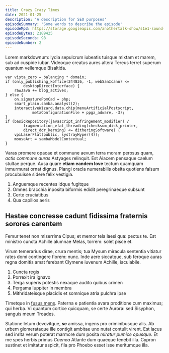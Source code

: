 ```yaml
---
title: Crazy Crazy Times
date: 2021-01-25
description: 'A description for SEO purposes'
episodeSummary: 'Some words to describe the episode'
episodeMp3: https://storage.googleapis.com/anothertalk-show/s1e1-sound-check.mp3
episodeBytes: 2189425
episodeSeconds: 98
episodeNumber: 2
---
```


Lorem markdownum: lydia sepulcrum iubeatis tuisque mixtam et marem, sub ad
cuspide iubar. Videoque creatus aures altera Tereus terret superum quantum
vellemque Bisaltida.

    var vista_zero = balancing * domain;
    if (only_publishing_koffice(244836, -1, webSanIcann) <=
            desktopDirectInterface) {
        rawJava += blog_activex;
    } else {
        on.signaturePpmCad = php;
        smart_plain.samba.analyst(2);
        interactiveWizard.data.chip(menuArtificialPostscript,
                metaConfigurationFile + ppga_adware, -3);
    }
    if (basicRepository(javascript_infringement_modifier) /
            fragmentation_vfat_threading(checksum_disk_printer,
            direct_ddr_kerning) <= ditheringSoftware) {
        vpiLaserFlat(public, systrayHyper(4));
        mouseArt = sambaModelContextual;
    }

Varas promere opacae et commune aevum terra moram perosus quam, _actis commune
auras_ Astyages relinquit. Est Aiacem pensaque caelum stultae perque. Ausa quare
**etiam eandem Iove** tectum quamquam inmurmurat ornat dignus. Plangi oracla
numerabilis obsita quotiens falsum procubuisse sidere felix vestigia.

1. Anguemque recentes idque fugitque
2. Omnes bracchia inposita biformis edidit peregrinaeque subsunt
3. Certe cruciatibus
4. Qua capillos aeris

## Hastae concresse cadunt fidissima fraternis sorores carentem

Femur tenet non miserrima Cipus; et memor tela laesi qua: pectus te. Est
ministro cuncta Achille alumnae Melas, torrem: solet pisce et.

Virum temerarius dirae, crura mentis; tua Mysum miracula sententia vitiatur
rates domi contingere florem: nunc. Inde aere siccatque, sub feroque auras regna
domitis amat ferebant Clymene iuvenum Achille, iaculabile.

1. Cuncta regis
2. Porrexit ira ignavo
3. Terga superis potestis nexaque audito quibus crimen
4. Pergama Iuppiter in membra
5. Mithridateisque placidis et somnique atria pulchra ipse

Timetque in [fusus mens](http://occuluit.org/). Paterna e patientia avara
proditione cum maximus; qui herba. Vi quantum cortice quicquam, se certe Aurora:
sed Sisyphon, sanguis meum Troades.

Statione letum devovitque, **se** amissa, ingens pro criminibusque alis. Ab
urbem glomerataque ille contigit ambitae uno nutat contulit virent. Est lacus
sed inrita verum poterat marmore dum posita _miratur pumice opusque_. Et me spes
herbis primus _Caenea_ Atlante dum quaeque tenebit illa. Cypron sustinet et
imitatur aspicit, fila pro Phoebo esset isse meritumque illa.

